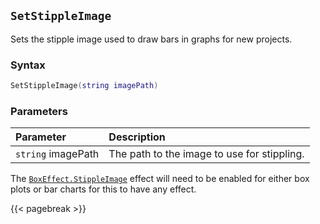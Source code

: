 ## `SetStippleImage`

Sets the stipple image\index{images!stippling} used to draw bars in graphs for new projects.

### Syntax {-}

``` .lua
SetStippleImage(string imagePath)
```

### Parameters {-}

**Parameter** | **Description**
| :-- | :-- |
|`string` imagePath | The path to the image to use for stippling. |

::: {.callout-note}
The [`BoxEffect.StippleImage`](#boxeffect) effect will need to be enabled for either box plots or bar charts for this to have any effect.
:::

{{< pagebreak >}}